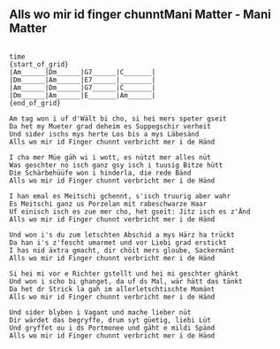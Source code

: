 ## Alls wo mir id finger chunntMani Matter - Mani Matter
```

{time: 2/4}

{start_of_grid}
|Am______|Dm______|G7______|C_______|
|Dm______|Am______|E7______|________|
|Am______|Dm______|G7______|C_______|
|Dm______|Am______|E_______|Am______| 
{end_of_grid}

Am tag won i uf d'Wält bi cho, si hei mers speter gseit
Da het my Mueter grad deheim es Suppegschir verheit
Und sider ischs mys herte Los bis a mys Läbesänd
Alls wo mir id Finger chunnt verbricht mer i de Händ

I cha mer Müe gäh wi i wott, es nützt mer alles nüt
Was geschter no isch ganz gsy isch i tuusig Bitze hütt
Die Schärbehüüfe won i hinderla, die rede Bänd
Alls wo mir id Finger chunnt verbricht mer i de Händ

I han emal es Meitschi gchennt, s'isch truurig aber wahr
Es Meitschi ganz us Porzelan mit rabeschwarze Haar
Uf einisch isch es zue mer cho, het gseit: Jitz isch es z'Änd
Alls wo mir id Finger chunnt verbricht mer i de Händ

Und won i's du zum letschten Abschid a mys Härz ha trückt
Da han i's z'fescht umarmet und vor Liebi grad erstickt
I has nid äxtra gmacht, dir chöit mers gloube, Sackermänt
Alls wo mir id Finger chunnt verbricht mer i de Händ

Si hei mi vor e Richter gstellt und hei mi geschter ghänkt
Und won i scho bi ghanget, da uf ds Mal, wär hätt das tänkt
Da het dr Strick la gah im allerletschtischte Momänt
Alls wo mir id Finger chunnt verbricht mer i de Händ

Und sider blyben i Vagant und mache lieber nüt
Dir wärdet das begryffe, drum syt güetig, liebi Lüt
Und gryffet ou i ds Portmonee und gäht e mildi Spänd
Alls wo mir id Finger chunnt verbricht mer i de Händ
```
